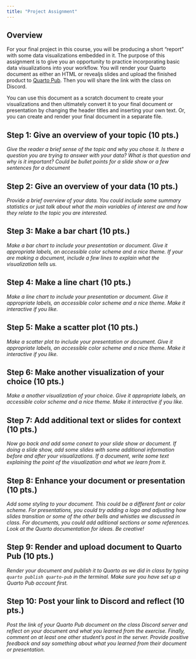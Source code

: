 ---
title: "Project Assignment"
---

## Overview

For your final project in this course, you will be producing a short "report" with some data visualizations embedded in it. The purpose of this assignment is to give you an opportunity to practice incorporating basic data visualizations into your workflow. You will render your Quarto document as either an HTML or revealjs slides and upload the finished product to [Quarto Pub](https://quartopub.com/). Then you will share the link with the class on Discord. 

You can use this document as a scratch document to create your visualizations and then ultimately convert it to your final document or presentation by changing the header titles and inserting your own text. Or, you can create and render your final document in a separate file.  

## Step 1: Give an overview of your topic (10 pts.)

*Give the reader a brief sense of the topic and why you chose it. Is there a question you are trying to answer with your data? What is that question and why is it important? Could be bullet points for a slide show or a few sentences for a document*

## Step 2: Give an overview of your data (10 pts.)

*Provide a brief overview of your data. You could include some summary statistics or just talk about what the main variables of interest are and how they relate to the topic you are interested.*

## Step 3: Make a bar chart (10 pts.)

*Make a bar chart to include your presentation or document. Give it appropriate labels, an accessible color scheme and a nice theme. If your are making a document, include a few lines to explain what the visualization tells us.*

## Step 4: Make a line chart (10 pts.)

*Make a line chart to include your presentation or document. Give it appropriate labels, an accessible color scheme and a nice theme. Make it interactive if you like.*

## Step 5: Make a scatter plot (10 pts.)

*Make a scatter plot to include your presentation or document. Give it appropriate labels, an accessible color scheme and a nice theme. Make it interactive if you like.*

## Step 6: Make another visualization of your choice (10 pts.)

*Make a another visualization of your choice. Give it appropriate labels, an accessible color scheme and a nice theme. Make it interactive if you like.*

## Step 7: Add additional text or slides for context (10 pts.)

*Now go back and add some conext to your slide show or document. If doing a slide show, add some slides with some additional information before and after your visualizations. If a document, write some text explaining the point of the visualization and what we learn from it.*

## Step 8: Enhance your document or presentation (10 pts.)

*Add some styling to your document. This could be a different font or color scheme. For presentations, you could try adding a logo and adjusting how slides transition or some of the other bells and whistles we discussed in class. For documents, you could add aditional sections or some references. Look at the Quarto documentation for ideas. Be creative!*

## Step 9: Render and upload document to Quarto Pub (10 pts.)

*Render your document and publish it to Quarto as we did in class by typing `quarto publish quarto-pub` in the terminal. Make sure you have set up a Quarto Pub account first.*

## Step 10: Post your link to Discord and reflect (10 pts.)

*Post the link of your Quarto Pub document on the class Discord server and reflect on your document and what you learned from the exercise. Finally, comment on at least one other student's post in the server. Provide positive feedback and say something about what you learned from their document or presentation.*



